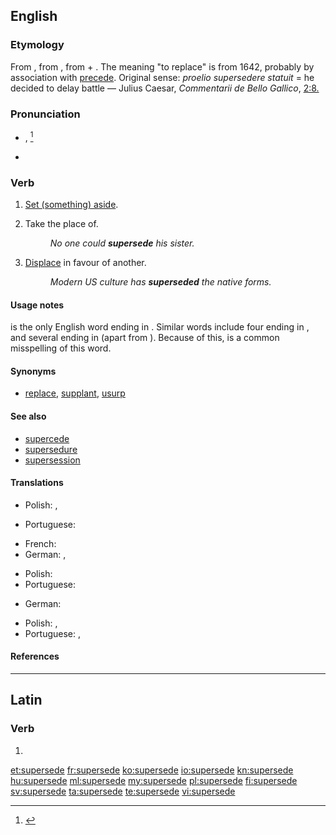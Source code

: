 ==English==

===Etymology===
From {{etyl|frm|en}} {{term|superseder||lang=frm|postpone, defer}}, from {{etyl|la}} {{term|supersedeo|supersedere|lang=la}}, from {{term|super||lang=la|over}} + {{term|sedeo|sedere|lang=la|to sit}}.
The meaning "to replace" is from 1642, probably by association with [[precede]].
Original {{etyl|la}} sense: ''proelio supersedere statuit'' = he decided to delay battle — Julius Caesar, ''Commentarii de Bello Gallico'', [http://books.google.com/books?id=It6gog_TA2oC&pg=PA87&lpg=PA87&dq=supersedere&source=web&ots=RbNGmp9Lcv&sig=JpR8O8C2E7X_JBXF3OW_MApYjBs 2:8.]

===Pronunciation===
* {{IPA|/suwpɹ̩ˈsijd/}}, {{IPA|/ˌsuːpəˈsiːd/}}<ref>{{R:TheFreeDictionary}}</ref>
* {{rhymes|iːd}}

===Verb===
{{en-verb|supersedes|superseding|superseded}}

# {{transitive}} [[set aside|Set (something) aside]].
# {{transitive}} Take the place of.
#: ''No one could '''supersede''' his sister.''
# {{transitive}} [[displace|Displace]] in favour of another.
#: ''Modern US culture has '''superseded''' the native forms.''

====Usage notes====
{{term||Supersede}} is the only English word ending in {{term||sede}}. Similar words include four ending in {{term||ceed}}, and several ending in {{term||cede}} (apart from {{term|seed}}). Because of this, {{term|supercede}} is a common misspelling of this word.

====Synonyms====
* {{sense|take the place of}} [[replace]], [[supplant]], [[usurp]]

====See also====
* [[supercede]] {{i|common misspelling}}
* [[supersedure]]
* [[supersession]]

====Translations====
{{trans-top|Set aside}}
* Polish: {{t|pl|odłożyć}}, {{t|pl|unieważnić}}
{{trans-mid}}
* Portuguese: {{t|pt|sobrepor}}
{{trans-bottom}}

{{trans-top|Take the place of}}
* French: {{t+|fr|supplanter}}
* German: {{t+|de|ablösen}}, {{t+|de|ersetzen}}
{{trans-mid}}
* Polish: {{t|pl|zastąpić}}
* Portuguese: {{t+|pt|substituir}}
{{trans-bottom}}

{{trans-top|Displace in favour of another}}
* German: {{t+|de|verdrängen}}
{{trans-mid}}
* Polish: {{t|pl|zastąpić}}, {{t|pl|zamienić}}
* Portuguese: {{t+|pt|substituir}}, {{t+|pt|suplantar}}
{{trans-bottom}}

====References====
<references/>

----

==Latin==

===Verb===
{{la-verb-form|supersedē}}

# {{conjugation of|supersedeo|supersedeō|2|s|pres|act|imp|lang=la}}

[[et:supersede]]
[[fr:supersede]]
[[ko:supersede]]
[[io:supersede]]
[[kn:supersede]]
[[hu:supersede]]
[[ml:supersede]]
[[my:supersede]]
[[pl:supersede]]
[[fi:supersede]]
[[sv:supersede]]
[[ta:supersede]]
[[te:supersede]]
[[vi:supersede]]